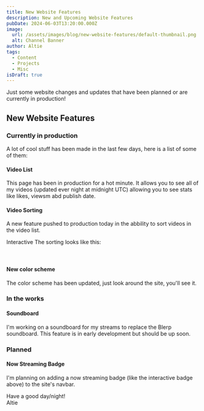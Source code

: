 ```yaml
---
title: New Website Features
description: New and Upcoming Website Features
pubDate: 2024-06-03T13:20:00.000Z
image:
  url: /assets/images/blog/new-website-features/default-thumbnail.png
  alt: Channel Banner
author: Altie
tags:
  - Content
  - Projects
  - Misc
isDraft: true
---
```



Just some website changes and updates that have been planned or are currently in production!

## New Website Features

### Currently in production

A lot of cool stuff has been made in the last few days, here is a list of some of them:

#### Video List

This page has been in production for a hot minute. It allows you to see all of my videos (updated ever night at midnight UTC) allowing you to see stats like likes, viewsm abd publish date.

#### Video Sorting

A new feature pushed to production today in the abbility to sort videos in the video list.

<div>
  <Badge>Interactive</Badge> The sorting looks like this:
</div>
<br />
<VideoSortButtonsSuspense client:only="react" />
<br />

#### New color scheme

The color scheme has been updated, just look around the site, you'll see it.

### In the works

#### Soundboard

I'm working on a soundboard for my streams to replace the Blerp soundboard. This feature is in early development but should be up soon.

### Planned

#### Now Streaming Badge

I'm planning on adding a now streaming badge (like the interactive badge above) to the site's navbar.

Have a good day/night! \
Altie
